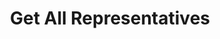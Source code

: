 ---
title: "Get All Representatives"
openapi: "GET /entity/{entityId}/representatives"
description: "Get all representatives for an entity."
---